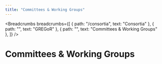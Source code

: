 ```yaml
---
title: "Committees & Working Groups"
---
```


<Breadcrumbs breadcrumbs={[
  { path: "/consortia", text: "Consortia" },
  { path: "", text: "GREGoR" },
  { path: "", text: "Committees & Working Groups" },
]} />

# Committees & Working Groups

